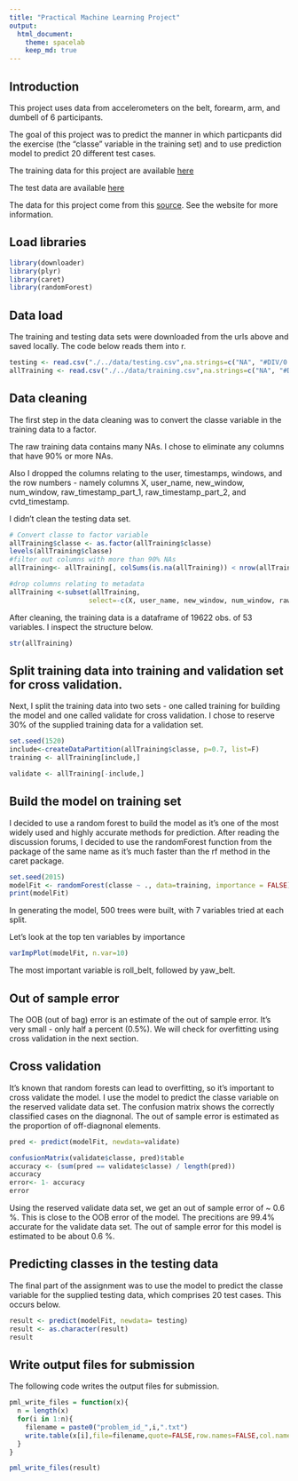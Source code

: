 ```yaml
---
title: "Practical Machine Learning Project"
output:
  html_document:
    theme: spacelab
    keep_md: true
---
```


## Introduction
This project uses data from accelerometers on the belt, forearm, arm, and dumbell of 6 participants.

The goal of this project was to predict the manner in which particpants did the exercise (the "classe" variable in the training set) and to use prediction model to predict 20 different test cases. 

The training data for this project are available [here](https://d396qusza40orc.cloudfront.net/predmachlearn/pml-training.csv)

The test data are available [here](https://d396qusza40orc.cloudfront.net/predmachlearn/pml-testing.csv)

The data for this project come from this [source](http://groupware.les.inf.puc-rio.br/har).  See the website for more information.  


## Load libraries

```r
library(downloader)
library(plyr)
library(caret)
library(randomForest)
```

## Data load

The training and testing data sets were downloaded from the urls above and saved locally. The code below reads them into r.   

```r
testing <- read.csv("./../data/testing.csv",na.strings=c("NA", "#DIV/0!"), header=TRUE, stringsAsFactors=FALSE)
allTraining <- read.csv("./../data/training.csv",na.strings=c("NA", "#DIV/0!"), header=TRUE, stringsAsFactors=FALSE)
```

## Data cleaning

The first step in the data cleaning was to convert the classe variable in the training data to a factor.  

The raw training data contains many NAs.  I chose to eliminate any columns that have 90% or more NAs.  

Also I dropped the columns relating to the user, timestamps, windows, and the row numbers - namely columns X, user_name, new_window, num_window, raw_timestamp_part_1, raw_timestamp_part_2, and cvtd_timestamp.      

I didn't clean the testing data set. 
```r
# Convert classe to factor variable
allTraining$classe <- as.factor(allTraining$classe)
levels(allTraining$classe)
#filter out columns with more than 90% NAs
allTraining<- allTraining[, colSums(is.na(allTraining)) < nrow(allTraining) * 0.9]

#drop columns relating to metadata
allTraining <-subset(allTraining, 
                    select=-c(X, user_name, new_window, num_window, raw_timestamp_part_1, raw_timestamp_part_2, cvtd_timestamp))

```
After cleaning, the training data is a dataframe of  19622 obs. of  53 variables.  I inspect the structure below.  

```r
str(allTraining)
```
## Split training data into training and validation set for cross validation.  
Next, I split the training data into two sets - one called training for building the model and one called validate for cross validation. I chose to reserve 30% of the supplied training data for a validation set.  

```r
set.seed(1520)
include<-createDataPartition(allTraining$classe, p=0.7, list=F)
training <- allTraining[include,]

validate <- allTraining[-include,]


```
## Build the model on training set 
I decided to use a random forest to build the model as it's one of the most widely used and highly accurate methods for prediction. After reading the discussion forums, I decided to use the randomForest function from the package of the same name as it's much faster than the rf method in the caret package. 

```r
set.seed(2015)
modelFit <- randomForest(classe ~ ., data=training, importance = FALSE)
print(modelFit)


```

In generating the model, 500 trees were built, with 7 variables tried at each split.  

Let's look at the top ten variables by importance

```r

varImpPlot(modelFit, n.var=10)
```

The most important variable is roll_belt, followed by yaw_belt.  

##  Out of sample error
The OOB (out of bag) error is an estimate of the out of sample error.  It's very small - only half a percent (0.5%). We will check for overfitting using cross validation in the next section.  

## Cross validation

It's known that random forests can lead to overfitting, so it's important to cross validate the model. I use the model to predict the classe variable on the reserved validate data set. The confusion matrix shows the correctly classified cases on the diagnonal.  The out of sample error is estimated as the proportion of off-diagnonal elements.

```r
pred <- predict(modelFit, newdata=validate)

confusionMatrix(validate$classe, pred)$table
accuracy <- (sum(pred == validate$classe) / length(pred))
accuracy
error<- 1- accuracy 
error
```

Using the reserved validate data set, we get an out of sample error of  ~ 0.6 %.  This is close to the OOB error of the model.  The precitions are 99.4% accurate for the validate data set.  The out of sample error for this model is estimated to be about 0.6 %.


##  Predicting classes in the testing data
The final part of the assignment was to use the model to predict the classe variable for the supplied testing data, which comprises 20 test cases.  This occurs below.  

```r
result <- predict(modelFit, newdata= testing)
result <- as.character(result)
result
```


## Write output files for submission
The following code writes the output files for submission.  
```r
pml_write_files = function(x){
  n = length(x)
  for(i in 1:n){
    filename = paste0("problem_id_",i,".txt")
    write.table(x[i],file=filename,quote=FALSE,row.names=FALSE,col.names=FALSE)
  }
}

pml_write_files(result)

```


